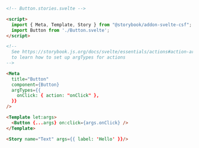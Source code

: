 ```html
<!-- Button.stories.svelte -->

<script>
  import { Meta, Template, Story } from "@storybook/addon-svelte-csf";
  import Button from './Button.svelte';
</script>

<!-- 
  See https://storybook.js.org/docs/svelte/essentials/actions#action-argtype-annotation
  to learn how to set up argTypes for actions
--> 

<Meta
  title="Button"
  component={Button}
  argTypes={{
    onClick: { action: "onClick" },
  }}
/>

<Template let:args>
  <Button {...args} on:click={args.onClick} />
</Template>

<Story name="Text" args={{ label: 'Hello' }}/>
```